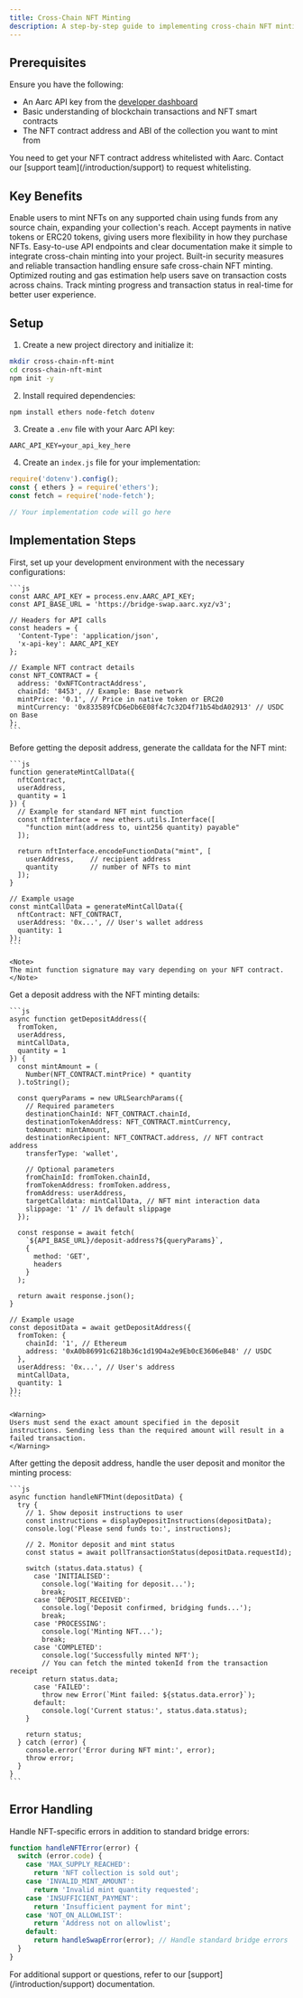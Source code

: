 ```yaml
---
title: Cross-Chain NFT Minting
description: A step-by-step guide to implementing cross-chain NFT minting using the Execution API. This guide shows how to enable users to mint NFTs on any chain using funds from any supported source.
---
```


## Prerequisites

Ensure you have the following:
- An Aarc API key from the [developer dashboard](https://dashboard.aarc.xyz)
- Basic understanding of blockchain transactions and NFT smart contracts
- The NFT contract address and ABI of the collection you want to mint from

<Warning>
You need to get your NFT contract address whitelisted with Aarc. Contact our [support team](/introduction/support) to request whitelisting.
</Warning>

## Key Benefits

<CardGroup cols={3}>
  <Card title="Multi-Chain Support" icon="globe">
    Enable users to mint NFTs on any supported chain using funds from any source chain, expanding your collection's reach.
  </Card>
  <Card title="Flexible Payment Options" icon="credit-card">
    Accept payments in native tokens or ERC20 tokens, giving users more flexibility in how they purchase NFTs.
  </Card>
  <Card title="Simplified Integration" icon="code">
    Easy-to-use API endpoints and clear documentation make it simple to integrate cross-chain minting into your project.
  </Card>
  <Card title="Secure Transactions" icon="shield-check">
    Built-in security measures and reliable transaction handling ensure safe cross-chain NFT minting.
  </Card>
  <Card title="Cost Efficient" icon="currency-dollar">
    Optimized routing and gas estimation help users save on transaction costs across chains.
  </Card>
  <Card title="Real-time Status Updates" icon="clock">
    Track minting progress and transaction status in real-time for better user experience.
  </Card>
</CardGroup>

## Setup

1. Create a new project directory and initialize it:
```bash
mkdir cross-chain-nft-mint
cd cross-chain-nft-mint
npm init -y
```

2. Install required dependencies:
```bash
npm install ethers node-fetch dotenv
```

3. Create a `.env` file with your Aarc API key:
```env
AARC_API_KEY=your_api_key_here
```

4. Create an `index.js` file for your implementation:
```js
require('dotenv').config();
const { ethers } = require('ethers');
const fetch = require('node-fetch');

// Your implementation code will go here
```

## Implementation Steps

<Steps>
  <Step title="Setup Environment">
    First, set up your development environment with the necessary configurations:

    ```js
    const AARC_API_KEY = process.env.AARC_API_KEY;
    const API_BASE_URL = 'https://bridge-swap.aarc.xyz/v3';

    // Headers for API calls
    const headers = {
      'Content-Type': 'application/json',
      'x-api-key': AARC_API_KEY
    };

    // Example NFT contract details
    const NFT_CONTRACT = {
      address: '0xNFTContractAddress',
      chainId: '8453', // Example: Base network
      mintPrice: '0.1', // Price in native token or ERC20
      mintCurrency: '0x833589fCD6eDb6E08f4c7c32D4f71b54bdA02913' // USDC on Base
    };
    ```
  </Step>

  <Step title="Generate Mint Call Data">
    Before getting the deposit address, generate the calldata for the NFT mint:

    ```js
    function generateMintCallData({
      nftContract,
      userAddress,
      quantity = 1
    }) {
      // Example for standard NFT mint function
      const nftInterface = new ethers.utils.Interface([
        "function mint(address to, uint256 quantity) payable"
      ]);

      return nftInterface.encodeFunctionData("mint", [
        userAddress,    // recipient address
        quantity        // number of NFTs to mint
      ]);
    }

    // Example usage
    const mintCallData = generateMintCallData({
      nftContract: NFT_CONTRACT,
      userAddress: '0x...', // User's wallet address
      quantity: 1
    });
    ```

    <Note>
    The mint function signature may vary depending on your NFT contract.
    </Note>
  </Step>

  <Step title="Get Deposit Address">
    Get a deposit address with the NFT minting details:

    ```js
    async function getDepositAddress({
      fromToken,
      userAddress,
      mintCallData,
      quantity = 1
    }) {
      const mintAmount = (
        Number(NFT_CONTRACT.mintPrice) * quantity
      ).toString();

      const queryParams = new URLSearchParams({
        // Required parameters
        destinationChainId: NFT_CONTRACT.chainId,
        destinationTokenAddress: NFT_CONTRACT.mintCurrency,
        toAmount: mintAmount,
        destinationRecipient: NFT_CONTRACT.address, // NFT contract address
        transferType: 'wallet',
        
        // Optional parameters
        fromChainId: fromToken.chainId,
        fromTokenAddress: fromToken.address,
        fromAddress: userAddress,
        targetCalldata: mintCallData, // NFT mint interaction data
        slippage: '1' // 1% default slippage
      });

      const response = await fetch(
        `${API_BASE_URL}/deposit-address?${queryParams}`,
        {
          method: 'GET',
          headers
        }
      );

      return await response.json();
    }

    // Example usage
    const depositData = await getDepositAddress({
      fromToken: {
        chainId: '1', // Ethereum
        address: '0xA0b86991c6218b36c1d19D4a2e9Eb0cE3606eB48' // USDC
      },
      userAddress: '0x...', // User's address
      mintCallData,
      quantity: 1
    });
    ```

    <Warning>
    Users must send the exact amount specified in the deposit instructions. Sending less than the required amount will result in a failed transaction.
    </Warning>
  </Step>

  <Step title="Handle User Deposit and Monitor Mint">
    After getting the deposit address, handle the user deposit and monitor the minting process:

    ```js
    async function handleNFTMint(depositData) {
      try {
        // 1. Show deposit instructions to user
        const instructions = displayDepositInstructions(depositData);
        console.log('Please send funds to:', instructions);

        // 2. Monitor deposit and mint status
        const status = await pollTransactionStatus(depositData.requestId);
        
        switch (status.data.status) {
          case 'INITIALISED':
            console.log('Waiting for deposit...');
            break;
          case 'DEPOSIT_RECEIVED':
            console.log('Deposit confirmed, bridging funds...');
            break;
          case 'PROCESSING':
            console.log('Minting NFT...');
            break;
          case 'COMPLETED':
            console.log('Successfully minted NFT');
            // You can fetch the minted tokenId from the transaction receipt
            return status.data;
          case 'FAILED':
            throw new Error(`Mint failed: ${status.data.error}`);
          default:
            console.log('Current status:', status.data.status);
        }

        return status;
      } catch (error) {
        console.error('Error during NFT mint:', error);
        throw error;
      }
    }
    ```
  </Step>
</Steps>

## Error Handling

Handle NFT-specific errors in addition to standard bridge errors:

```js
function handleNFTError(error) {
  switch (error.code) {
    case 'MAX_SUPPLY_REACHED':
      return 'NFT collection is sold out';
    case 'INVALID_MINT_AMOUNT':
      return 'Invalid mint quantity requested';
    case 'INSUFFICIENT_PAYMENT':
      return 'Insufficient payment for mint';
    case 'NOT_ON_ALLOWLIST':
      return 'Address not on allowlist';
    default:
      return handleSwapError(error); // Handle standard bridge errors
  }
}
```

<Note>
For additional support or questions, refer to our [support](/introduction/support) documentation.
</Note>
